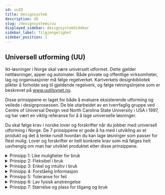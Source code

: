 ```yaml
---
id: uuID
title: Designsystem
description: UU
slug: /designsystems/uu
displayed_sidebar: designsystemSidebar
sidebar_label: Tilgjengelighet
sidebar_position: 1
---
```


## Universell utforming (UU)

Ikt-løsninger i Norge skal være universelt utformet. Dette gjelder nettløsninger, apper og automater. Både private og offentlige virksomheter, lag og organisasjoner må følge regelverket. Kartverkets designbibliotek plikter å forholde seg til gjeldende regelverk, og følge retningslinjene som er beskrevet på www.uutilsynet.no.

Disse prinsippene er laget for både å evaluere eksisterende utforming og veilede i designprosessen. De ble utarbeidet av en tverrfaglig gruppe ved Centre of Universal Design ved North Carolina State University i USA i 1997, og har vært en viktig referanse for å  å lage universelle løsninger.

Du skal følge krav i norske lover og forskrifter når du jobber med universell utforming i Norge. De 7 prinsippene er gode å ha med i utvikling av et produkt og det å tenke rundt hvordan du kan lage løsninger som passer for flest mulig. Lover og forskrifter er helt konkrete krav som må følges helt uavhengig om man har utviklet produktet etter disse prinsippene.

<details className="details">
<summary>Prinsipp 1: Like muligheter for bruk</summary>
    <p>Utformingen skal være brukbar og tilgjengelig for personer med ulike ferdigheter</p>
</details>

<details className="details">
    <summary>Prinsipp 2: Fleksibel i bruk</summary>
    <p>Utformingen skal være lett å forstå uten hensyn til brukerens erfaring, kunnskap, språkferdigheter eller konsentrasjonsnivå.</p>
</details>

<details className="details">
    <summary>Prinsipp 3: Enkel og intuitiv i bruk</summary>
    <p>Utformingen skal kommunisere nødvendig informasjon til brukeren på en effektiv måte, uavhengig av forhold knyttet til omgivelsene eller brukerens sensoriske ferdigheter.</p>
</details>

<details className="details">
    <summary>Prinsipp 4: Forståelig informasjon</summary>
    <p>Utformingen skal minimalisere farer og skader som kan gi ugunstige konsekvenser, eller minimalisere utilsiktede handlinger.</p>
</details>

<details className="details">
    <summary>Prinsipp 5: Toleranse for feil</summary>
    <p>Utformingen skal minimalisere farer og skader som kan gi ugunstige konsekvenser, eller minimalisere utilsiktede handlinger.</p>
</details>

<details className="details">
    <summary>Prinsipp 6: Lav fysisk anstrengelse</summary>
    <p>Utformingen skal kunne brukes effektivt og bekvemt med et minimum av besvær.</p>
</details>

<details className="details">
    <summary>Prinsipp 7: Størrelse og plass for tilgang og bruk</summary>
    <p>Hensiktsmessig størrelse og plass skal muliggjøre tilgang, rekkevidde, betjening og bruk, uavhengig av brukerens kroppsstørrelse, kroppsstilling eller mobilitet.</p>
</details>




